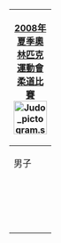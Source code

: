 {| style="padding:0.3em; float:right; margin-left:15px; border:1px solid #B8C7D9; background:#f5faff; text-align:right; font-size:90%; line-height:1.5em"
|- style="background:#cedff2; text-align:center;"
!colspan="6"|[[2008年夏季奧林匹克運動會]]<br/>[[2008年夏季奧林匹克運動會柔道比賽|柔道比賽]]<br/>[[File:Judo pictogram.svg|60px]]
|- style="background:#deeaf6; text-align:center;"
|colspan=3| 男子
|colspan=3| 女子
|-
|style="width:1em;"|&nbsp;
|[[2008年夏季奧林匹克運動會柔道比賽—男子60公斤級|60公斤級]]
|style="width:1em;"|&nbsp;
|style="width:1em;"|&nbsp;
|[[2008年夏季奧林匹克運動會柔道比賽—女子48公斤級|48公斤級]]
|style="width:1em;"|&nbsp;
|-
|
|[[2008年夏季奧林匹克運動會柔道比賽－男子66公斤級|66公斤級]]
|
|
|[[2008年夏季奧林匹克運動會柔道比賽－女子52公斤級|52公斤級]]
|
|-
|
|[[2008年夏季奧林匹克運動會柔道比賽－男子73公斤級|73公斤級]]
|
|
|[[2008年夏季奧林匹克運動會柔道比賽－女子57公斤級|57公斤級]]
|
|-
|
|[[2008年夏季奧林匹克運動會柔道比賽－男子81公斤級|81公斤級]]
|
|
|[[2008年夏季奧林匹克運動會柔道比賽－女子63公斤級|63公斤級]]
|
|-
|
|[[2008年夏季奧林匹克運動會柔道比賽－男子90公斤級|90公斤級]]
|
|
|[[2008年夏季奧林匹克運動會柔道比賽－女子70公斤級|70公斤級]]
|
|-
|
|[[2008年夏季奧林匹克運動會柔道比賽－男子100公斤級|100公斤級]]
|
|
|[[2008年夏季奧林匹克運動會柔道比賽－女子78公斤級|78公斤級]]
|
|-
|
|[[2008年夏季奧林匹克運動會柔道比賽－男子100公斤以上|100公斤以上級]]
|
|
|[[2008年夏季奧林匹克運動會柔道比賽－女子78公斤以上級|78公斤以上級]]
|
|}